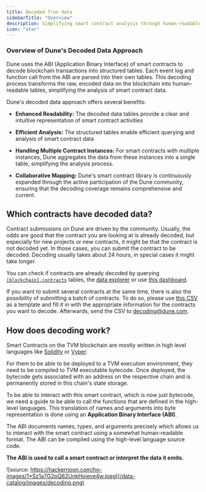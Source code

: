 ```yaml
---
title: Decoded Tron data
sidebarTitle: "Overview"
description: Simplifying smart contract analysis through human-readable tables.
icon: "star"
---
```


### Overview of Dune's Decoded Data Approach

Dune uses the ABI (Application Binary Interface) of smart contracts to decode blockchain transactions into structured tables. Each event log and function call from the ABI are parsed into their own tables. This decoding process transforms the raw, encoded data on the blockchain into human-readable tables, simplifying the analysis of smart contract data.

Dune's decoded data approach offers several benefits:

- **Enhanced Readability:** The decoded data tables provide a clear and intuitive representation of smart contract activities

- **Efficient Analysis:** The structured tables enable efficient querying and analysis of smart contract data

- **Handling Multiple Contract Instances:** For smart contracts with multiple instances, Dune aggregates the data from these instances into a single table, simplifying the analysis process.

- **Collaborative Mapping:** Dune's smart contract library is continuously expanded through the active participation of the Dune community, ensuring that the decoding coverage remains comprehensive and current.

<CardGroup cols={1}>
  <Card
    title="Explore decoded logs"
    icon="circle-bolt"
    iconType="duotone"
    href="/data-catalog/evm/ethereum/decoded/event-logs"
  ></Card>
</CardGroup>

## Which contracts have decoded data?

Contract submissions on Dune are driven by the community. Usually, the odds are good that the contract you are looking at is already decoded, but especially for new projects or new contracts, it might be that the contract is not decoded yet. In those cases, you can submit the contract to be decoded. Decoding usually takes about 24 hours, in special cases it might take longer.

You can check if contracts are already decoded by querying [`[blockchain].contracts`](/data-catalog/tron/decoded/contracts) tables, the [data explorer](/web-app/query-editor/data-explorer) or use [this dashboard](https://dune.com/dune/is-my-contract-decoded-yet-v2).

If you want to submit several contracts at the same time, there is also the possibility of submitting a batch of contracts. To do so, please use [this CSV](https://gist.github.com/antonio-mendes/c6a43c22862581674c11462cae230e23) as a template and fill it in with the appropriate information for the contracts you want to decode. Afterwards, send the CSV to decoding@dune.com.

<CardGroup cols={2}>
  <Card
    title="Submit any contract for decoding"
    icon="file-import"
    iconType="duotone"
    href="/web-app/decoding-contracts"
  ></Card>
  <Card
    title="Explore already decoded contracts"
    icon="database"
    iconType="duotone"
    href="/data-catalog/tron/decoded/contracts"
  ></Card>
</CardGroup>

## How does decoding work?

Smart Contracts on the TVM blockchain are mostly written in high level languages like [Solidity](https://docs.soliditylang.org/en/v0.8.2) or [Vyper](https://vyper.readthedocs.io/en/stable).

For them to be able to be deployed to a TVM execution environment, they need to be compiled to TVM executable bytecode. Once deployed, the bytecode gets associated with an address on the respective chain and is permanently stored in this chain's state storage.

To be able to interact with this smart contract, which is now just bytecode, we need a guide to be able to call the functions that are defined in the high-level languages. This translation of names and arguments into byte representation is done using an **Application Binary Interface (ABI)**.

The ABI documents names, types, and arguments precisely which allows us to interact with the smart contract using a somewhat human-readable format. The ABI can be compiled using the high-level language source code.

**The ABI is used to call a smart contract or interpret the data it emits.**

![source: https://hackernoon.com/hn-images/1*Sz1a7G2pQ62UnkHoieve4w.jpeg](/data-catalog/images/decoding.png)

